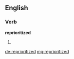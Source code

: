 ==English==

===Verb===
'''reprioritized'''

# {{past of|[[reprioritize]]}}

[[de:reprioritized]]
[[mg:reprioritized]]